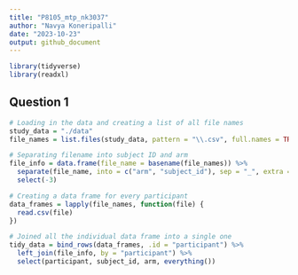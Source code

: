 ```yaml
---
title: "P8105_mtp_nk3037"
author: "Navya Koneripalli"
date: "2023-10-23"
output: github_document
---
```


```r
library(tidyverse)
library(readxl)
```

## Question 1
```r
# Loading in the data and creating a list of all file names
study_data = "./data"
file_names = list.files(study_data, pattern = "\\.csv", full.names = TRUE)

# Separating filename into subject ID and arm
file_info = data.frame(file_name = basename(file_names)) %>%
  separate(file_name, into = c("arm", "subject_id"), sep = "_", extra = "merge") %>%
  select(-3) 

# Creating a data frame for every participant
data_frames = lapply(file_names, function(file) {
  read.csv(file)
})

# Joined all the individual data frame into a single one
tidy_data = bind_rows(data_frames, .id = "participant") %>%
  left_join(file_info, by = "participant") %>%
  select(participant, subject_id, arm, everything())
```

